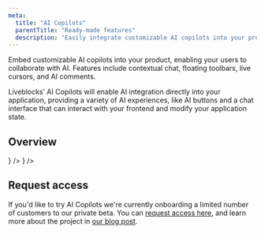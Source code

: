 ```yaml
---
meta:
  title: "AI Copilots"
  parentTitle: "Ready-made features"
  description: "Easily integrate customizable AI copilots into your product"
---
```


Embed customizable AI copilots into your product, enabling your users to
collaborate with AI. Features include contextual chat, floating toolbars, live
cursors, and AI comments.

Liveblocks’ AI Copilots will enable AI integration directly into your
application, providing a variety of AI experiences, like AI buttons and a chat
interface that can interact with your frontend and modify your application
state.

## Overview

<ListGrid columns={2}>
  <DocsCard
    type="technology"
    title="Features"
    href="/docs/ready-made-features/ai-copilots/features"
    description="Learn about chats, actions, integrations"
    visual={
      <DocsDefaultComponentsIcon className="fill-product-icon-brand h-auto w-6" />
    }
  />
  <DocsCard
    type="technology"
    title="Architecture"
    href="/docs/ready-made-features/ai-copilots/architecture"
    description="With React, WebSockets, persistent data"
    visual={
      <DocsPrimitivesIcon className="fill-product-icon-brand h-auto w-6" />
    }
  />
</ListGrid>

## Request access

If you'd like to try AI Copilots we're currently onboarding a limited number of
customers to our private beta. You can [request access here](/ai-copilots), and
learn more about the project in
[our blog post](/blog/introducing-ai-copilots-ready-made-interfaces-for-human-like-collaboration).
